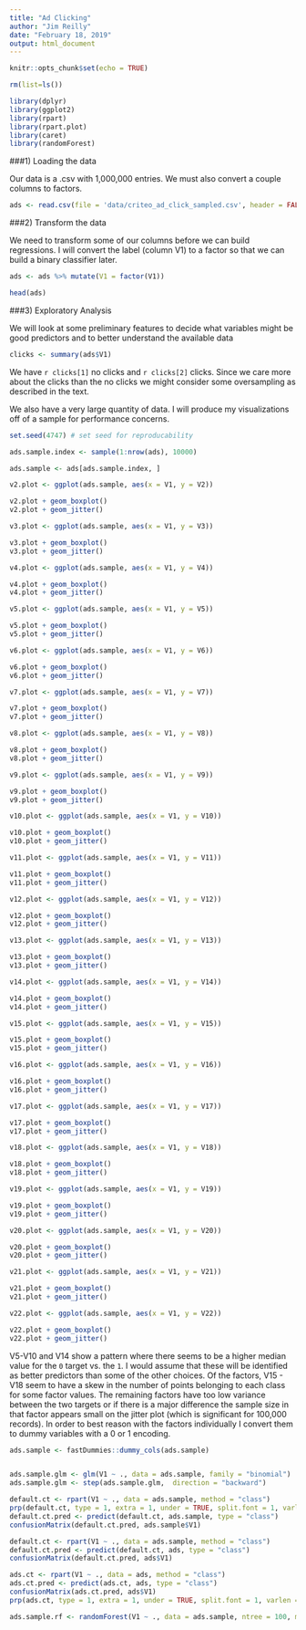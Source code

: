 ```yaml
---
title: "Ad Clicking"
author: "Jim Reilly"
date: "February 18, 2019"
output: html_document
---
```


```r
knitr::opts_chunk$set(echo = TRUE)
```

```r
rm(list=ls())
```

```r
library(dplyr)
library(ggplot2)
library(rpart)
library(rpart.plot)
library(caret)
library(randomForest)
```

###1) Loading the data

Our data is a .csv with 1,000,000 entries. We must also convert a couple columns to factors.

```r
ads <- read.csv(file = 'data/criteo_ad_click_sampled.csv', header = FALSE)
```

###2) Transform the data

We need to transform some of our columns before we can build regressions. I will convert the label (column V1) to a factor so that we can build a binary classifier later.

```r
ads <- ads %>% mutate(V1 = factor(V1))

head(ads)
```

###3) Exploratory Analysis

We will look at some preliminary features to decide what variables might be good predictors and to better understand the available data

```r
clicks <- summary(ads$V1)
```
We have `r clicks[1]` no clicks and `r clicks[2]` clicks. Since we care more about the clicks than the no clicks we might consider some oversampling as described in the text.

We also have a very large quantity of data. I will produce my visualizations off of a sample for performance concerns.

```r
set.seed(4747) # set seed for reproducability

ads.sample.index <- sample(1:nrow(ads), 10000)

ads.sample <- ads[ads.sample.index, ]
```

```r
v2.plot <- ggplot(ads.sample, aes(x = V1, y = V2))

v2.plot + geom_boxplot()
v2.plot + geom_jitter()
```

```r
v3.plot <- ggplot(ads.sample, aes(x = V1, y = V3))

v3.plot + geom_boxplot()
v3.plot + geom_jitter()
```

```r
v4.plot <- ggplot(ads.sample, aes(x = V1, y = V4))

v4.plot + geom_boxplot()
v4.plot + geom_jitter()
```

```r
v5.plot <- ggplot(ads.sample, aes(x = V1, y = V5))

v5.plot + geom_boxplot()
v5.plot + geom_jitter()
```


```r
v6.plot <- ggplot(ads.sample, aes(x = V1, y = V6))

v6.plot + geom_boxplot()
v6.plot + geom_jitter()
```

```r
v7.plot <- ggplot(ads.sample, aes(x = V1, y = V7))

v7.plot + geom_boxplot()
v7.plot + geom_jitter()
```

```r
v8.plot <- ggplot(ads.sample, aes(x = V1, y = V8))

v8.plot + geom_boxplot()
v8.plot + geom_jitter()
```

```r
v9.plot <- ggplot(ads.sample, aes(x = V1, y = V9))

v9.plot + geom_boxplot()
v9.plot + geom_jitter()
```

```r
v10.plot <- ggplot(ads.sample, aes(x = V1, y = V10))

v10.plot + geom_boxplot()
v10.plot + geom_jitter()
```

```r
v11.plot <- ggplot(ads.sample, aes(x = V1, y = V11))

v11.plot + geom_boxplot()
v11.plot + geom_jitter()
```

```r
v12.plot <- ggplot(ads.sample, aes(x = V1, y = V12))

v12.plot + geom_boxplot()
v12.plot + geom_jitter()
```

```r
v13.plot <- ggplot(ads.sample, aes(x = V1, y = V13))

v13.plot + geom_boxplot()
v13.plot + geom_jitter()
```

```r
v14.plot <- ggplot(ads.sample, aes(x = V1, y = V14))

v14.plot + geom_boxplot()
v14.plot + geom_jitter()
```

```r
v15.plot <- ggplot(ads.sample, aes(x = V1, y = V15))

v15.plot + geom_boxplot()
v15.plot + geom_jitter()
```

```r
v16.plot <- ggplot(ads.sample, aes(x = V1, y = V16))

v16.plot + geom_boxplot()
v16.plot + geom_jitter()
```

```r
v17.plot <- ggplot(ads.sample, aes(x = V1, y = V17))

v17.plot + geom_boxplot()
v17.plot + geom_jitter()
```

```r
v18.plot <- ggplot(ads.sample, aes(x = V1, y = V18))

v18.plot + geom_boxplot()
v18.plot + geom_jitter()
```

```r
v19.plot <- ggplot(ads.sample, aes(x = V1, y = V19))

v19.plot + geom_boxplot()
v19.plot + geom_jitter()
```

```r
v20.plot <- ggplot(ads.sample, aes(x = V1, y = V20))

v20.plot + geom_boxplot()
v20.plot + geom_jitter()
```

```r
v21.plot <- ggplot(ads.sample, aes(x = V1, y = V21))

v21.plot + geom_boxplot()
v21.plot + geom_jitter()
```

```r
v22.plot <- ggplot(ads.sample, aes(x = V1, y = V22))

v22.plot + geom_boxplot()
v22.plot + geom_jitter()
```

V5-V10 and V14 show a pattern where there seems to be a higher median value for the `0` target vs. the `1`. I would assume that these will be identified as better predictors than some of the other choices. Of the factors, V15 - V18 seem to have a skew in the number of points belonging to each class for some factor values. The remaining factors have too low variance between the two targets or if there is a major difference the sample size in that factor appears small on the jitter plot (which is significant for 100,000 records). In order to best reason with the factors individually I convert them to dummy variables with a 0 or 1 encoding.

```r
ads.sample <- fastDummies::dummy_cols(ads.sample)


ads.sample.glm <- glm(V1 ~ ., data = ads.sample, family = "binomial")
ads.sample.glm <- step(ads.sample.glm,  direction = "backward")
```

```r
default.ct <- rpart(V1 ~ ., data = ads.sample, method = "class")
prp(default.ct, type = 1, extra = 1, under = TRUE, split.font = 1, varlen = -10)
default.ct.pred <- predict(default.ct, ads.sample, type = "class")
confusionMatrix(default.ct.pred, ads.sample$V1)

default.ct <- rpart(V1 ~ ., data = ads.sample, method = "class")
default.ct.pred <- predict(default.ct, ads, type = "class")
confusionMatrix(default.ct.pred, ads$V1)

ads.ct <- rpart(V1 ~ ., data = ads, method = "class")
ads.ct.pred <- predict(ads.ct, ads, type = "class")
confusionMatrix(ads.ct.pred, ads$V1)
prp(ads.ct, type = 1, extra = 1, under = TRUE, split.font = 1, varlen = -10)

ads.sample.rf <- randomForest(V1 ~ ., data = ads.sample, ntree = 100, mtry = 4, nodesize = 5, importance = TRUE)
```
